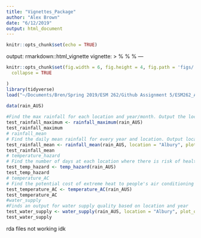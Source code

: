 ```yaml
---
title: "Vignettes_Package"
author: "Alex Brown"
date: "6/12/2019"
output: html_document
---
```


```r
knitr::opts_chunk$set(echo = TRUE)
```

output: rmarkdown::html_vignette
vignette: >
  %\VignetteIndexEntry{Vignettes_package}
  %\VignetteEngine{knitr::rmarkdown}
  %\VignetteEncoding{UTF-8}
---

```r
knitr::opts_chunk$set(fig.width = 6, fig.height = 4, fig.path = 'figs/',
  collapse = TRUE

)
library(tidyverse)
load("~/Documents/Bren/Spring 2019/ESM 262/Github Assignment 5/ESM262_Assignment5/Rainfall_Australia.RData")
```


```r
 
data(rain_AUS)
 
#Find the max rainfall for each location and year/month. Output the location, year, month, and rainfall
test_rainfall_maximum <- rainfall_maximum(rain_AUS)
test_rainfall_maximum
# rainfall_mean
# Find the daily mean rainfall for every year and location. Output location, year, and rainfall
test_rainfall_mean <- rainfall_mean(rain_AUS, location = "Albury", plot_out = TRUE)
test_rainfall_mean
# temperature_hazard
# Find the number of days at each location where there is risk of health effects from freezing weather and extreme heat at 9am
test_temp_hazard <- temp_hazard(rain_AUS)
test_temp_hazard
# temperature_AC
# Find the potential cost of extreme heat to people's air conditioning bill. #numbers way too large
test_temperature_AC <- temperature_AC(rain_AUS)
test_temperature_AC
#water_supply
#Finds an output for water supply quality based on location and year
test_water_supply <- water_supply(rain_AUS, location = "Albury", plot_out = TRUE)
test_water_supply
```
rda files not working idk